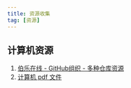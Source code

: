 ```yaml
---
title: 资源收集
tag: [资源]
---
```

## 计算机资源
1. [伯乐在线 - GitHub组织 - 多种仓库资源](https://github.com/jobbole)
2. [计算机 pdf 文件](https://github.com/foochane/books)

